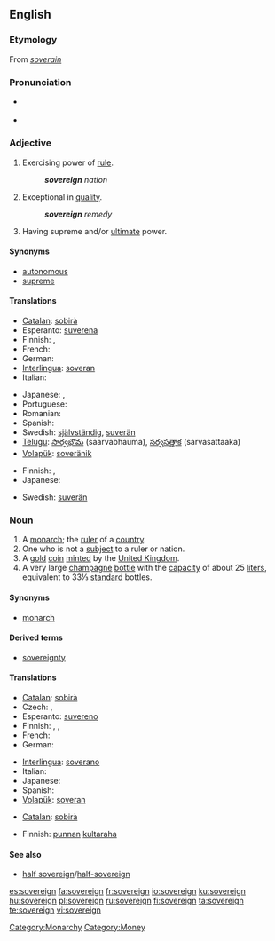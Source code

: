 {{wikipedia}}
==English==

===Etymology===
From {{etyl|fro}} ''[[soverain]]''

===Pronunciation===
* {{a|UK}} {{IPA|/ˈsɒv.rɪn/}}
* {{audio|en-us-sovereign.ogg|Audio (US)}}

===Adjective===
{{en-adj}}

# Exercising power of [[rule]].
#: '''''sovereign''' nation''
# Exceptional in [[quality]].
#: '''''sovereign''' remedy''
# Having supreme and/or [[ultimate]] power.
====Synonyms====
* [[autonomous]]
* [[supreme]]

====Translations====
{{trans-top|exercising power of rule}}
* [[Catalan]]: [[sobirà]]
* Esperanto: [[suverena]]
* Finnish: {{t+|fi|itsenäinen}}, {{t+|fi|suvereeni}}
* French: {{t+|fr|souverain}}
* German: {{t-|de|souverän}}
* [[Interlingua]]: [[soveran]]
* Italian: {{t+|it|sovrano}}
{{trans-mid}}
* Japanese: {{t|ja|独立した|tr=dokuritsu shita|sc=Jpan}}, {{t|ja|自立した|tr=jiritsu shita|sc=Jpan}}
* Portuguese: {{t+|pt|soberano}}
* Romanian: {{t+|ro|suveran}}
* Spanish: {{t+|es|soberano}}
* Swedish: [[självständig]], [[suverän]]
* [[Telugu]]: [[సార్వభౌమ]] (saarvabhauma), [[సర్వసత్తాక]] (sarvasattaaka)
* [[Volapük]]: [[soveränik]]
{{trans-bottom}}

{{trans-top|exceptional in quality}}
* Finnish: {{t+|fi|erinomainen}}, {{t+|fi|suvereeni}}
* Japanese: {{t|ja|卓越した|tr=takuetsu shita|sc=Jpan}}
{{trans-mid}}
* Swedish: [[suverän]]
{{trans-bottom}}

===Noun===
{{en-noun}}

# A [[monarch]]; the [[ruler]] of a [[country]].
# One who is not a [[subject]] to a ruler or nation.
# A [[gold]] [[coin]] [[mint]]ed by the [[United Kingdom]].
# A very large [[champagne]] [[bottle]] with the [[capacity]] of about 25 [[liter]]s, equivalent to 33⅓ [[standard]] bottles.

====Synonyms====
* [[monarch]]

====Derived terms====
* [[sovereignty]]

====Translations====
{{trans-top|monarch}}
* [[Catalan]]: [[sobirà]] {{m}}
* Czech: {{t-|cs|vládce|m}}, {{t|cs|panovník|m}}
* Esperanto: [[suvereno]]
* Finnish: {{t+|fi|monarkki}}, {{t+|fi|hallitsija}}, {{t-|fi|valtias}}
* French: {{t+|fr|souverain|m}}
* German: {{t+|de|Souverän}}
{{trans-mid}}
* [[Interlingua]]: [[soverano]]
* Italian: {{t+|it|sovrano}}
* Japanese: {{t|ja|君主|tr=kunshu|sc=Jpan}}
* Spanish: {{t+|es|soberano}}
* [[Volapük]]: [[soveran]]
{{trans-bottom}}

{{trans-top|coin}}
* [[Catalan]]: [[sobirà]] {{m}}
{{trans-mid}}
* Finnish: [[punta|punnan]] [[kultaraha]]
{{trans-bottom}}

====See also====
* [[half sovereign]]/[[half-sovereign]]

[[Category:Monarchy]]
[[Category:Money]]

[[es:sovereign]]
[[fa:sovereign]]
[[fr:sovereign]]
[[io:sovereign]]
[[ku:sovereign]]
[[hu:sovereign]]
[[pl:sovereign]]
[[ru:sovereign]]
[[fi:sovereign]]
[[ta:sovereign]]
[[te:sovereign]]
[[vi:sovereign]]